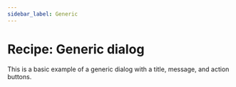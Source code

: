 ```yaml
---
sidebar_label: Generic
---
```


# Recipe: Generic dialog

This is a basic example of a generic dialog with a title, message, and action buttons.

<RecipeDemo initialpath="/recipes/dialog/dialog.html" />
